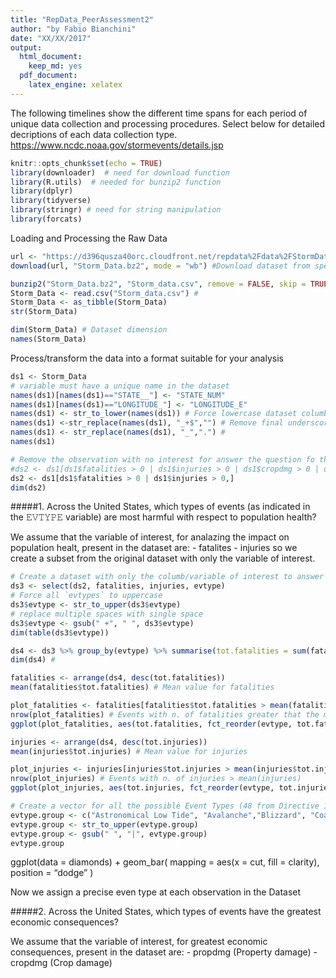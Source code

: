 ```yaml
---
title: "RepData_PeerAssessment2"
author: "by Fabio Bianchini"
date: "XX/XX/2017"
output:
  html_document:
    keep_md: yes
  pdf_document:
    latex_engine: xelatex
---
```



The following timelines show the different time spans for each period of unique data collection and processing procedures. Select below for detailed decriptions of each data collection type. 
<https://www.ncdc.noaa.gov/stormevents/details.jsp>

```r
knitr::opts_chunk$set(echo = TRUE)
library(downloader)  # need for download function
library(R.utils)  # needed for bunzip2 function
library(dplyr)
library(tidyverse)
library(stringr) # need for string manipulation
library(forcats)
```

Loading and Processing the Raw Data
```r
url <- "https://d396qusza40orc.cloudfront.net/repdata%2Fdata%2FStormData.csv.bz2"
download(url, "Storm_Data.bz2", mode = "wb") #Download dataset from specific URL
```

```r
bunzip2("Storm_Data.bz2", "Storm_data.csv", remove = FALSE, skip = TRUE) # unzip data file
Storm_Data <- read.csv("Storm_data.csv") #
Storm_Data <- as_tibble(Storm_Data)
str(Storm_Data)
```

```r
dim(Storm_Data) # Dataset dimension
names(Storm_Data) 
```

Process/transform the data into a format suitable for your analysis

```r
ds1 <- Storm_Data
# variable must have a unique name in the dataset
names(ds1)[names(ds1)=="STATE__"] <- "STATE_NUM"
names(ds1)[names(ds1)=="LONGITUDE_"] <- "LONGITUDE_E"
names(ds1) <- str_to_lower(names(ds1)) # Force lowercase dataset columb names
names(ds1) <-str_replace(names(ds1), "_+$","") # Remove final underscore from columb names
names(ds1) <- str_replace(names(ds1), "_",".") #
names(ds1)
```


```r
# Remove the observation with no interest for answer the question fo this analysis
#ds2 <- ds1[ds1$fatalities > 0 | ds1$injuries > 0 | ds1$cropdmg > 0 | ds1$propdmg > 0,] 
ds2 <- ds1[ds1$fatalities > 0 | ds1$injuries > 0,] 
dim(ds2)
```
#####1. Across the United States, which types of events (as indicated in the 𝙴𝚅𝚃𝚈𝙿𝙴 variable) are most harmful with respect to population health?

We assume that the variable of interest, for analazing the impact on population healt, present in the dataset are:
- fatalites 
- injuries 
so we create a subset from the original dataset with only the variable of interest.

```r
# Create a dataset with only the columb/variable of interest to answer the question
ds3 <- select(ds2, fatalities, injuries, evtype)
# Force all `evtypes` to uppercase 
ds3$evtype <- str_to_upper(ds3$evtype)
# replace multiple spaces with single space
ds3$evtype <- gsub(" +", " ", ds3$evtype)
dim(table(ds3$evtype))
```
```r
ds4 <- ds3 %>% group_by(evtype) %>% summarise(tot.fatalities = sum(fatalities), tot.injuries = sum(injuries))
dim(ds4) # 
```

```r
fatalities <- arrange(ds4, desc(tot.fatalities))
mean(fatalities$tot.fatalities) # Mean value for fatalities
```

```r
plot_fatalities <- fatalities[fatalities$tot.fatalities > mean(fatalities$tot.fatalities), ]
nrow(plot_fatalities) # Events with n. of fatalities greater that the mean
ggplot(plot_fatalities, aes(tot.fatalities, fct_reorder(evtype, tot.fatalities))) + geom_point() + labs(title="Total fatalities by storm type", x="N. fatalities", y="", caption = "") 
```

```r
injuries <- arrange(ds4, desc(tot.injuries))
mean(injuries$tot.injuries) # Mean value for injuries
```

```r
plot_injuries <- injuries[injuries$tot.injuries > mean(injuries$tot.injuries), ]
nrow(plot_injuries) # Events with n. of injuries > mean(injuries)
ggplot(plot_injuries, aes(tot.injuries, fct_reorder(evtype, tot.injuries))) + geom_point() + labs(title="Total injuries by Storm Type", x="N.injuries", y="") 
```


```r
# Create a vector for all the possible Event Types (48 from Directive 10-1605)
evtype.group <- c("Astronomical Low Tide", "Avalanche","Blizzard", "Coastal Flood", "Cold Wind Chill", "Debris Flow", "Dense Fog","Dense Smoke", "Drought", "Dust Devil", "Dust Storm", "Excessive Heat", "Extreme Cold Wind Chill", "Flash Flood ", "Flood", "Frost Freeze", "Freezing Fog","Funnel Cloud", "Hail", "Heat", "Heavy Rain","Heavy Snow", "High Surf", "High Wind", "Hurricane Typhoon", "Ice Storm", "Lakeshore Flood", "Lake Effect Snow", "Lightning", "Marine Hail", "Marine High Wind", "Marine Strong Wind","Marine Thunderstorm Wind","Rip Current", "Seiche", "Sleet","Storm Surge Tide", "Strong Wind", "Thunderstorm Wind", "Tornado", "Tropical Depression", "Tropical Storm", "Tsunami", "Volcanic Ash", "Waterspout", "Wildfire", "Winter Storm", "Winter Weather")
evtype.group <- str_to_upper(evtype.group)
evtype.group <- gsub(" ", "|", evtype.group)
evtype.group
```

ggplot(data = diamonds) +
          geom_bar(
            mapping = aes(x = cut, fill = clarity),
            position = "dodge"
          )
          
Now we assign a precise even type at each observation in the Dataset 

#####2. Across the United States, which types of events have the greatest economic consequences?

We assume that the variable of interest, for greatest economic consequences, present in the dataset are:
- propdmg (Property damage)
- cropdmg (Crop damage)
